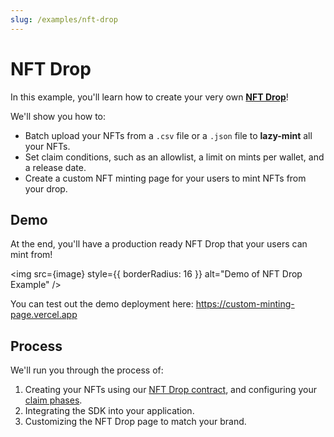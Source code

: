 ```yaml
---
slug: /examples/nft-drop
---
```



# NFT Drop

In this example, you'll learn how to create your very own [**NFT Drop**](https://portal.thirdweb.com/pre-built-contracts/nft-drop)!

We'll show you how to:

- Batch upload your NFTs from a `.csv` file or a `.json` file to **lazy-mint** all your NFTs.
- Set claim conditions, such as an allowlist, a limit on mints per wallet, and a release date.
- Create a custom NFT minting page for your users to mint NFTs from your drop.

## Demo

At the end, you'll have a production ready NFT Drop that your users can mint from!

<img src={image} style={{ borderRadius: 16 }} alt="Demo of NFT Drop Example" />

You can test out the demo deployment here: https://custom-minting-page.vercel.app

## Process

We'll run you through the process of:

1. Creating your NFTs using our [NFT Drop contract](https://portal.thirdweb.com/pre-built-contracts/nft-drop), and configuring your [claim phases](https://portal.thirdweb.com/pre-built-contracts/nft-drop#setting-claim-phases).
2. Integrating the SDK into your application.
3. Customizing the NFT Drop page to match your brand.
